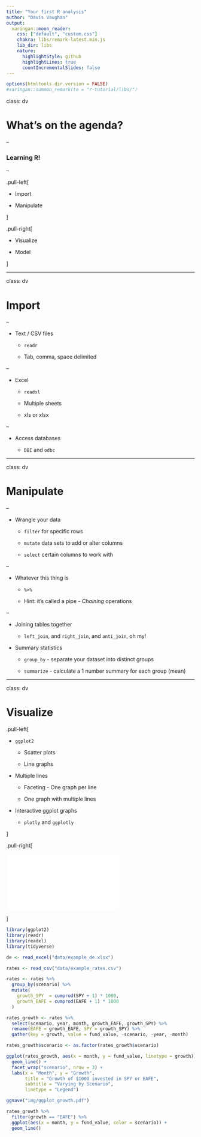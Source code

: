 ```yaml
---
title: "Your first R analysis"
author: "Davis Vaughan"
output:
  xaringan::moon_reader:
    css: ["default", "custom.css"]
    chakra: libs/remark-latest.min.js
    lib_dir: libs
    nature:
      highlightStyle: github
      highlightLines: true
      countIncrementalSlides: false
---
```


```r
options(htmltools.dir.version = FALSE)
#xaringan::summon_remark(to = "r-tutorial/libs/")
```

class: dv
 
# What's on the agenda?

--

### Learning R!

--

.pull-left[

- Import

- Manipulate

]

.pull-right[

- Visualize

- Model

]

---

class: dv

# Import

--

- Text / CSV files
  
  - `readr` 
  
  - Tab, comma, space delimited

--

- Excel
  
  - `readxl`

  - Multiple sheets
  
  - xls or xlsx

--

- Access databases

  - `DBI` and `odbc`

---

class: dv

# Manipulate 

--

- Wrangle your data

  - `filter` for specific rows
  
  - `mutate` data sets to add or alter columns
  
  - `select` certain columns to work with

--
  
- Whatever this thing is
    
  - `%>%`
      
  - Hint: it's called a pipe - _Chaining_ operations

--

- Joining tables together

  - `left_join`, and `right_join`, and `anti_join`, oh my!
  
- Summary statistics

  - `group_by` - separate your dataset into distinct groups
  
  - `summarize` - calculate a 1 number summary for each group (mean)
  
---

class: dv

# Visualize

.pull-left[

- `ggplot2`

  - Scatter plots
  
  - Line graphs
   
- Multiple lines

  - Faceting - One graph per line
  
  - One graph with multiple lines
  
- Interactive ggplot graphs

  - `plotly` and `ggplotly`

]

.pull-right[

![](./img/ggplot_growth.pdf)

]

```r
library(ggplot2)
library(readr)
library(readxl)
library(tidyverse)

de <- read_excel("data/example_de.xlsx")

rates <- read_csv("data/example_rates.csv")

rates <- rates %>%
  group_by(scenario) %>%
  mutate(
    growth_SPY  = cumprod(SPY + 1) * 1000,
    growth_EAFE = cumprod(EAFE + 1) * 1000
  )

rates_growth <- rates %>% 
  select(scenario, year, month, growth_EAFE, growth_SPY) %>%
  rename(EAFE = growth_EAFE, SPY = growth_SPY) %>%
  gather(key = growth, value = fund_value, -scenario, -year, -month)

rates_growth$scenario <- as.factor(rates_growth$scenario)

ggplot(rates_growth, aes(x = month, y = fund_value, linetype = growth)) + 
  geom_line() +
  facet_wrap("scenario", nrow = 3) + 
  labs(x = "Month", y = "Growth", 
       title = "Growth of $1000 invested in SPY or EAFE", 
       subtitle = "Varying by Scenario", 
       linetype = "Legend")

ggsave("img/ggplot_growth.pdf")

rates_growth %>% 
  filter(growth == "EAFE") %>%
  ggplot(aes(x = month, y = fund_value, color = scenario)) + 
  geom_line()
```



